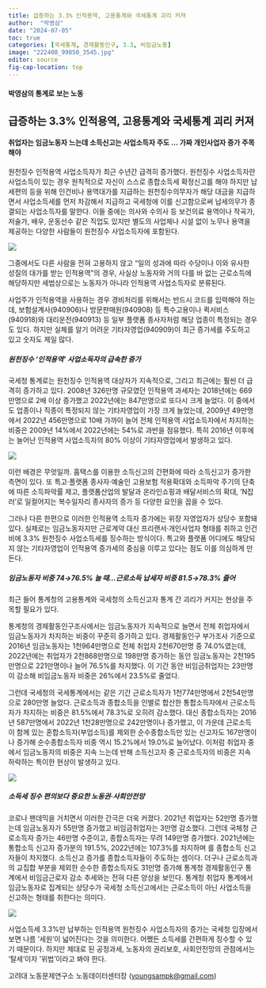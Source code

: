 ```yaml
---
title: 급증하는 3.3% 인적용역, 고용통계와 국세통계 괴리 커져
author:  "박영삼"
date: "2024-07-05"
toc: true
categories: [국세통계, 경제활동인구, 3.3, 비임금노동]
image: "222408_99850_3545.jpg"
editor: source
fig-cap-location: top
---
```


#### 박영삼의 통계로 보는 노동

## 급증하는 3.3% 인적용역, 고용통계와 국세통계 괴리 커져

#### 취업자는 임금노동자 느는데 소득신고는 사업소득자 주도 … 가짜 개인사업자 증가 주목해야

원천징수 인적용역 사업소득자가 최근 수년간 급격히 증가했다. 원천징수 사업소득자란 사업소득이 있는 경우 원칙적으로 자신이 스스로 종합소득세 확정신고를 해야 하지만 납세편의 등을 위해 인건비나 용역대가를 지급하는 원천징수의무자가 해당 대금을 지급하면서 사업소득세를 먼저 차감해서 지급하고 국세청에 이를 신고함으로써 납세의무가 종결되는 사업소득자를 말한다. 이들 중에는 의사와 수의사 등 보건의료 용역이나 작곡가, 저술가, 배우, 운동선수 같은 직업도 있지만 별도의 사업체나 시설 없이 노무나 용역을 제공하는 다양한 사람들이 원천징수 사업소득자에 포함된다.

![](222408_99850_3545.jpg){fig-align="center"}

그중에서도 다른 사람을 전혀 고용하지 않고 “일의 성과에 따라 수당이나 이와 유사한 성질의 대가를 받는 인적용역”의 경우, 사실상 노동자와 거의 다를 바 없는 근로소득에 해당하지만 세법상으로는 노동자가 아니라 인적용역 사업소득자로 분류된다.

사업주가 인적용역을 사용하는 경우 경비처리를 위해서는 반드시 코드를 입력해야 하는데, 보험설계사(940906)나 방문판매원(940908) 등 특수고용이나 퀵서비스(940918)와 대리운전(940913) 등 일부 플랫폼 종사자처럼 해당 업종이 특정되는 경우도 있다. 하지만 실체를 알기 어려운 기타자영업(940909)이 최근 증가세를 주도하고 있고 숫자도 제일 많다.

##### 원천징수 ‘인적용역’ 사업소득자의 급속한 증가

국세청 통계로는 원천징수 인적용역 대상자가 지속적으로, 그리고 최근에는 훨씬 더 급격히 증가하고 있다. 2008년 326만명 규모였던 인적용역 과세자는 2018년에는 669만명으로 2배 이상 증가했고 2022년에는 847만명으로 또다시 크게 늘었다. 이 중에서도 업종이나 직종이 특정되지 않는 기타자영업이 가장 크게 늘었는데, 2009년 49만명에서 2022년 456만명으로 10배 가까이 늘어 전체 인적용역 사업소득자에서 차지하는 비중은 2009년 14%에서 2022년에는 54%로 과반을 점유했다. 특히 2016년 이후에는 늘어난 인적용역 사업소득자의 80% 이상이 기타자영업에서 발생하고 있다.

![](222408_99839_2402.jpg){fig-align="center"}

이런 배경은 무엇일까. 홈택스를 이용한 소득신고의 간편화에 따라 소득신고가 증가한 측면이 있다. 또 특고·플랫폼 종사자·예술인 고용보험 적용확대와 소득파악 주기의 단축에 따른 소득파악률 제고, 플랫폼산업의 발달과 온라인쇼핑과 배달서비스의 확대, ‘N잡러’로 일컬어지는 복수일자리 종사자의 증가 등 다양한 요인을 꼽을 수 있다.

그러나 다른 한편으로 이러한 인적용역 소득자 증가에는 위장 자영업자가 상당수 포함돼 있다. 실제로는 임금노동자지만 근로계약 대신 프리랜서·개인사업자 형태를 취하고 인건비에 3.3% 원천징수 사업소득세를 징수하는 방식이다. 특고와 플랫폼 어디에도 해당되지 않는 기타자영업이 인적용역 증가세의 중심을 이루고 있다는 점도 이를 의심하게 만든다.

##### 임금노동자 비중 74→76.5% 늘 때...근로소득 납세자 비중 81.5→78.3% 줄어

최근 들어 통계청의 고용통계와 국세청의 소득신고자 통계 간 괴리가 커지는 현상을 주목할 필요가 있다.

통계청의 경제활동인구조사에서는 임금노동자가 지속적으로 늘면서 전체 취업자에서 임금노동자가 차지하는 비중이 꾸준히 증가하고 있다. 경제활동인구 부가조사 기준으로 2016년 임금노동자는 1천964만명으로 전체 취업자 2천670만명 중 74.0%였는데, 2022년에는 취업자가 2천868만명으로 198만명 증가하는 동안 임금노동자는 2천195만명으로 221만명이나 늘어 76.5%를 차지했다. 이 기간 동안 비임금취업자는 23만명이 감소해 비임금노동자 비중은 26%에서 23.5%로 줄었다.

그런데 국세청의 국세통계에서는 같은 기간 근로소득자가 1천774만명에서 2천54만명으로 280만명 늘었다. 근로소득과 종합소득을 인별로 합산한 통합소득자에서 근로소득자가 차지하는 비중은 81.5%에서 78.3%로 오히려 감소했다. 대신 종합소득자는 2016년 587만명에서 2022년 1천28만명으로 242만명이나 증가했고, 이 가운데 근로소득이 함께 있는 혼합소득자(부업소득)를 제외한 순수종합소득만 있는 신고자도 167만명이나 증가해 순수종합소득자 비중 역시 15.2%에서 19.0%로 늘어났다. 이처럼 취업자 중에서 임금노동자의 비중은 지속 느는데 반해 소득신고자 중 근로소득자의 비중은 지속 하락하는 특이한 현상이 발생하고 있다.

![](222408_99840_2403.jpg){fig-align="center"}

##### 소득세 징수 편의보다 중요한 노동권·사회안전망

코로나 팬데믹을 거치면서 이러한 간극은 더욱 커졌다. 2021년 취업자는 52만명 증가했는데 임금노동자가 55만명 증가했고 비임금취업자는 3만명 감소했다. 그런데 국체청 근로소득자 증가는 46만명 수준이고, 종합소득자는 무려 149만명 증가했다. 2021년에는 통합소득 신고자 증가분의 191.5%, 2022년에는 107.3%를 차지하며 를 종합소득 신고자들이 차지했다. 소득신고 증가를 종합소득자들이 주도하는 셈이다. 더구나 근로소득과의 교집합 부분을 제외한 순수한 종합소득자도 31만명 증가해 통계청 경제활동인구 통계에서 비임금근로자 감소 추세와는 전혀 다른 양상을 보인다. 통계청 취업자 통계에서 임금노동자로 집계되는 상당수가 국세청 소득신고에서는 근로소득이 아닌 사업소득을 신고하는 형태를 취한다는 의미다.

![](222408_99841_2403.jpg){fig-align="center"}

사업소득세 3.3%만 납부하는 인적용역 원천징수 사업소득자의 증가는 국세청 입장에서 보면 나름 ‘세원’이 넓어진다는 것을 의미한다. 어쨌든 소득세를 간편하게 징수할 수 있기 때문이다. 하지만 제대로 된 공정과세, 노동자의 권리보호, 사회안전망의 관점에서는 ‘탈세’이자 ‘위법’이라고 봐야 한다.

고려대 노동문제연구소 노동데이터센터장 ([youngsampk\@gmail.com](youngsampk@gmail.com))\

